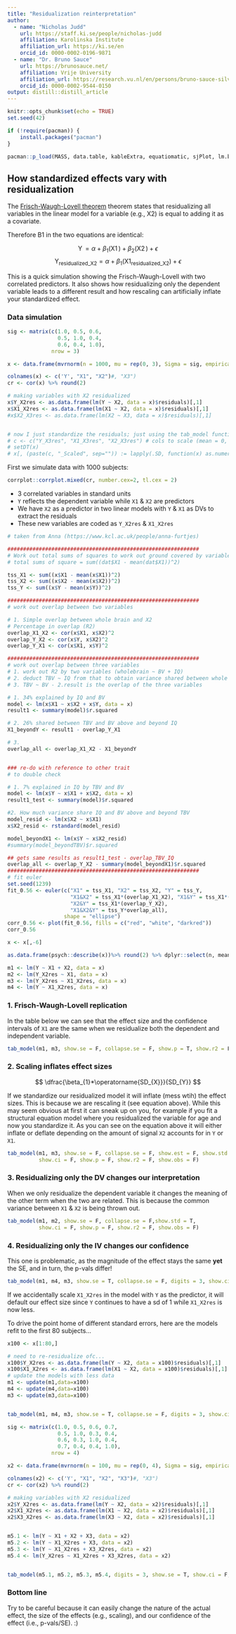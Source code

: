 ```yaml
---
title: "Residualization reinterpretation"
author:
  - name: "Nicholas Judd"
    url: https://staff.ki.se/people/nicholas-judd
    affiliation: Karolinska Institute
    affiliation_url: https://ki.se/en
    orcid_id: 0000-0002-0196-9871
  - name: "Dr. Bruno Sauce"
    url: https://brunosauce.net/
    affiliation: Vrije University
    affiliation_url: https://research.vu.nl/en/persons/bruno-sauce-silva
    orcid_id: 0000-0002-9544-0150
output: distill::distill_article
---
```


```r
knitr::opts_chunk$set(echo = TRUE)
set.seed(42)

if (!require(pacman)) {
    install.packages("pacman")
}

pacman::p_load(MASS, data.table, kableExtra, equatiomatic, sjPlot, lm.beta, eulerr)
```

## How standardized effects vary with residualization

The [Frisch-Waugh-Lovell theorem](https://en.wikipedia.org/wiki/Frisch%E2%80%93Waugh%E2%80%93Lovell_theorem) theorem states that residualizing all variables in the linear model for a variable (e.g., X2) is equal to adding it as a covariate. 

Therefore B1 in the two equations are identical:

$$
\operatorname{Y} = \alpha + \beta_{1}(\operatorname{X1}) + \beta_{2}(\operatorname{X2}) + \epsilon
$$
$$
\operatorname{Y_{residualized\_X2}} = \alpha + \beta_{1}(\operatorname{X1_{residualized\_X2}}) + \epsilon
$$


This is a quick simulation showing the Frisch-Waugh-Lovell with two correlated predictors. It also shows how residualizing only the dependent variable leads to a different result and how rescaling can artificially inflate your standardized effect.


### Data simulation

```r
sig <- matrix(c(1.0, 0.5, 0.6,
                0.5, 1.0, 0.4,
                0.6, 0.4, 1.0),
              nrow = 3)

x <- data.frame(mvrnorm(n = 1000, mu = rep(0, 3), Sigma = sig, empirical = TRUE))

colnames(x) <- c('Y', "X1", "X2")#, "X3")
cr <- cor(x) %>% round(2)

# making variables with X2 residualized
x$Y_X2res <- as.data.frame(lm(Y ~ X2, data = x)$residuals)[,1]
x$X1_X2res <- as.data.frame(lm(X1 ~ X2, data = x)$residuals)[,1]
#x$X2_X3res <- as.data.frame(lm(X2 ~ X3, data = x)$residuals)[,1]


# now I just standardize the residuals; just using the tab_model function to show my point
# c <- c("Y_X3res", "X1_X3res", "X2_X3res") # cols to scale (mean = 0, sd = 1)
# setDT(x)
# x[, (paste(c, "_Scaled", sep="")) := lapply(.SD, function(x) as.numeric(scale(x))), .SDcols=c]

```


First we simulate data with 1000 subjects:

::: {.floatting}

```r
corrplot::corrplot.mixed(cr, number.cex=2, tl.cex = 2)
```
 - 3 correlated variables in standard units
 - `Y` reflects the dependent variable while `X1` & `X2` are predictors
 - We have `X2` as a predictor in two linear models with `Y` & `X1` as DVs to extract the residuals
 - These new variables are coded as `Y_X2res` & `X1_X2res`
:::

```r
# taken from Anna (https://www.kcl.ac.uk/people/anna-furtjes)

#############################################################
# Work out total sums of squares to work out ground covered by variables
# total sums of square = sum((dat$X1 - mean(dat$X1))^2)

tss_X1 <- sum((x$X1 - mean(x$X1))^2)
tss_X2 <- sum((x$X2 - mean(x$X2))^2)
tss_Y <- sum((x$Y - mean(x$Y))^2)

#############################################################
# work out overlap between two variables

# 1. Simple overlap between whole brain and X2
# Percentage in overlap (R2) 
overlap_X1_X2 <- cor(x$X1, x$X2)^2
overlap_Y_X2 <- cor(x$Y, x$X2)^2
overlap_Y_X1 <- cor(x$X1, x$Y)^2

#############################################################
# work out overlap between three variables
# 1. work out R2 by two variables (wholebrain ~ BV + IQ)
# 2. deduct TBV ~ IQ from that to obtain variance shared between whole brain and BV above and beyond IQ
# 3. TBV ~ BV - 2.result is the overlap of the three variables 

# 1. 34% explained by IQ and BV
model <- lm(x$X1 ~ x$X2 + x$Y, data = x)
result1 <- summary(model)$r.squared

# 2. 26% shared between TBV and BV above and beyond IQ
X1_beyondY <- result1 - overlap_Y_X1

# 3. 
overlap_all <- overlap_X1_X2 - X1_beyondY


### re-do with reference to other trait
# to double check 

# 1. 7% explained in IQ by TBV and BV
model <- lm(x$Y ~ x$X1 + x$X2, data = x)
result1_test <- summary(model)$r.squared

#2. How much variance share IQ and BV above and beyond TBV
model_resid <- lm(x$X2 ~ x$X1)
x$X2_resid <- rstandard(model_resid)

model_beyondX1 <- lm(x$Y ~ x$X2_resid)
#summary(model_beyondTBV)$r.squared

## gets same results as result1_test - overlap_TBV_IQ
overlap_all <- overlap_Y_X2 - summary(model_beyondX1)$r.squared
#############################################################
# fit euler 
set.seed(1239)
fit_0.56 <- euler(c("X1" = tss_X1, "X2" = tss_X2, "Y" = tss_Y,
                    "X1&X2" = tss_X1*(overlap_X1_X2), "X1&Y" = tss_X1*(overlap_Y_X1), 
                    "X2&Y" = tss_X1*(overlap_Y_X2),
                    "X1&X2&Y" = tss_Y*overlap_all),
                  shape = "ellipse")
corr_0.56 <- plot(fit_0.56, fills = c("red", "white", "darkred"))
corr_0.56

x <- x[,-6]
```

```r
as.data.frame(psych::describe(x))%>% round(2) %>% dplyr::select(n, mean, sd) %>% kbl(caption = "An overview of simluated variables") %>% kable_styling()
```


```r
m1 <- lm(Y ~ X1 + X2, data = x)
m2 <- lm(Y_X2res ~ X1, data = x)
m3 <- lm(Y_X2res ~ X1_X2res, data = x)
m4 <- lm(Y ~ X1_X2res, data = x)
```

### 1. Frisch-Waugh-Lovell replication

In the table below we can see that the effect size and the confidence intervals of `X1` are the same when we residualize both the dependent and independent variable.

```r

tab_model(m1, m3, show.se = F, collapse.se = F, show.p = T, show.r2 = F, show.obs = F)
```

### 2. Scaling inflates effect sizes

$$
 \dfrac{\beta_{1}*\operatorname{SD_{X}}}{SD_{Y}}
$$

If we standardize our residualized model it will inflate (mess wtih) the effect sizes. This is because we are rescaling it (see equation above). While this may seem obvious at first it can sneak up on you, for example if you fit a structural equation model where you residualized the variable for age and now you standardize it. As you can see on the equation above it will either inflate or deflate depending on the amount of signal `X2` accounts for in `Y` or `X1`.


```r
tab_model(m1, m3, show.se = F, collapse.se = F, show.est = F, show.std = T,
          show.ci = F, show.p = F, show.r2 = F, show.obs = F)
```


### 3. Residualizing only the DV changes our interpretation

When we only residualize the dependent variable it changes the meaning of the other term when the two are related. This is because the common variance between `X1` & `X2` is being thrown out.


```r
tab_model(m1, m2, show.se = F, collapse.se = F,show.std = T,
          show.ci = F, show.p = F, show.r2 = F, show.obs = F)
```

### 4. Residualizing only the IV changes our confidence

This one is problematic, as the magnitude of the effect stays the same **yet** the SE, and in turn, the p-vals differ! 

```r
tab_model(m1, m4, m3, show.se = T, collapse.se = F, digits = 3, show.ci = F, show.p = F, show.r2 = F, show.obs = F)
```

If we accidentally scale `X1_X2res` in the model with `Y` as the predictor, it will default our effect size since `Y` continues to have a sd of 1 while `X1_X2res` is now less.

To drive the point home of different standard errors, here are the models refit to the first 80 subjects...

```r

x100 <- x[1:80,]

# need to re-residualize ofc... 
x100$Y_X2res <- as.data.frame(lm(Y ~ X2, data = x100)$residuals)[,1]
x100$X1_X2res <- as.data.frame(lm(X1 ~ X2, data = x100)$residuals)[,1]
# update the models with less data
m1 <- update(m1,data=x100)
m4 <- update(m4,data=x100)
m3 <- update(m3,data=x100)


tab_model(m1, m4, m3, show.se = T, collapse.se = F, digits = 3, show.ci = F, show.p = T, show.r2 = F, show.obs = F, emph.p = F)

```

```r
sig <- matrix(c(1.0, 0.5, 0.6, 0.7,
                0.5, 1.0, 0.3, 0.4,
                0.6, 0.3, 1.0, 0.4,
                0.7, 0.4, 0.4, 1.0),
              nrow = 4)

x2 <- data.frame(mvrnorm(n = 100, mu = rep(0, 4), Sigma = sig, empirical = TRUE))

colnames(x2) <- c('Y', "X1", "X2", "X3")#, "X3")
cr <- cor(x2) %>% round(2)

# making variables with X2 residualized
x2$Y_X2res <- as.data.frame(lm(Y ~ X2, data = x2)$residuals)[,1]
x2$X1_X2res <- as.data.frame(lm(X1 ~ X2, data = x2)$residuals)[,1]
x2$X3_X2res <- as.data.frame(lm(X3 ~ X2, data = x2)$residuals)[,1]


m5.1 <- lm(Y ~ X1 + X2 + X3, data = x2)
m5.2 <- lm(Y ~ X1_X2res + X3, data = x2)
m5.3 <- lm(Y ~ X1_X2res + X3_X2res, data = x2)
m5.4 <- lm(Y_X2res ~ X1_X2res + X3_X2res, data = x2)


tab_model(m5.1, m5.2, m5.3, m5.4, digits = 3, show.se = T, show.ci = F, collapse.se = T, show.p = T, show.r2 = F, show.obs = F, emph.p = F)

```


### Bottom line

Try to be careful because it can easily change the nature of the actual effect, the size of the effects (e.g., scaling), and our confidence of the effect (i.e., p-vals/SE). :)


